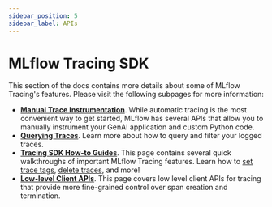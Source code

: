 ```yaml
---
sidebar_position: 5
sidebar_label: APIs
---
```


# MLflow Tracing SDK

This section of the docs contains more details about some of MLflow Tracing's features. Please visit the following subpages for more information:

- [**Manual Trace Instrumentation**](/tracing/api/manual-instrumentation). While automatic tracing is the most convenient way to get started, MLflow has several APIs that allow you to manually instrument your GenAI application and custom Python code.
- [**Querying Traces**](/tracing/api/search). Learn more about how to query and filter your logged traces.
- [**Tracing SDK How-to Guides**](/tracing/api/how-to). This page contains several quick walkthroughs of important MLflow Tracing features. Learn how to [set trace tags](/tracing/api/how-to#setting-trace-tags), [delete traces](http://localhost:3000/tracing/api/how-to#delete-traces), and more! 
- [**Low-level Client APIs**](/tracing/api/client). This page covers low level client APIs for tracing that provide more fine-grained control over span creation and termination.

